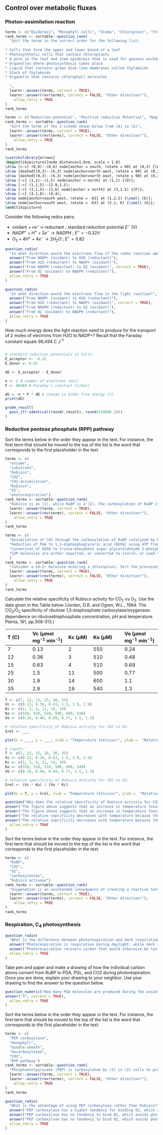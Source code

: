 
## Control over metabolic fluxes
### Photon-assimilation reaction

```r

terms <- c("Epidermis", "Mesophyll cells", "Stoma", "Chloroplast", "Stroma", "Granum", "Thylakoids")
rank_terms <- sortable::question_rank(
  "Sort the terms in the correct order for the following list:
  
* Cells that form the upper and lower bound of a leaf
* Photosynthetic cells that contain chloroplasts
* A pore in the leaf and stem epidermis that is used for gaseous exchange
* Organelles where photosynthesis takes place
* Liquid that contains green disk-like membranes called thylakoids
* Stack of thylakoids
* Organelle that contains chlorophyll molecules
  
  ",
  learnr::answer(terms, correct = TRUE),
  learnr::answer(rev(terms), correct = FALSE, "Other direction!"),
    allow_retry = TRUE
)
rank_terms
```

```r

terms <- c("Reduction potential", "Positive reduction Potential", "Negative reduction potential", "Photosystem II", "Electron transport chain that drives proton transfer across membrane", "Photosystem I", "Electron transport chain that drives synthesis of NADPH")
rank_terms <- sortable::question_rank(
  "Sort the terms of the Z-scheme shown below from (A) to (G)",
  learnr::answer(terms, correct = TRUE),
  learnr::answer(rev(terms), correct = FALSE, "Other direction!"),
    allow_retry = TRUE
)
rank_terms
```

```tikz
\usetikzlibrary{arrows}
\begin{tikzpicture}[node distance=1.0cm, scale = 1.0]
\draw [<->] (0,0)--(0,6) node[anchor = south, rotate = 90] at (0,3) {(A)};
\draw [dashed](0,3)--(6,3) node[anchor=north west, rotate = 90] at (0,3) {\small (C)};
\draw [dashed](0,3)--(6,3) node[anchor=north east, rotate = 90] at (0,3) {\small (B)};
\draw [->] (1,1)--(1,5) node[anchor = north] at (1,1) {(D)}; 
\draw [->] (1.1,5)--(2.9,1.5); 
\draw [->] (3,1.5)--(3,6) node[anchor = north] at (3,1.5) {(F)}; 
\draw [->] (3.1,6)--(4,4);
\draw node[anchor=south west, rotate = -63] at (1.2,5) {\small (E)};
\draw node[anchor=south west, rotate = -63] at (3.1, 6) {\small (G)};
\end{tikzpicture}
```

Consider the following redox pairs:

* oxidant + $ne^- \rightarrow$ reductant ; standard reduction potential $E^{\circ}$ (V)
* $NADP^+ + H^+ + 2e^- \rightarrow NADPH$ ; $E^{\circ} = -0.32V$
* $O_2 + 4H^+ + 4e^- \rightarrow 2 H_2O$ ; $E^{\circ} = 0.82$

```r
question_radio(
  "In what direction would the electrons flow if the redox reaction above occurs spontaenously?",
  answer("From NADP+ (oxidant) to H2O (reductant)"),
  answer("From H2O (reductant) to NADP+ (oxidant)"),
  answer("From NADPH (reductant) to O2 (oxidant)", correct = TRUE),
  answer("From O2 (oxidant) to NADPH (reductant)"),
  allow_retry = TRUE
)
```

```r
question_radio(
  "In what direction would the electrons flow in the light reaction?",
  answer("From NADP+ (oxidant) to H2O (reductant)"),
  answer("From H2O (reductant) to NADP+ (oxidant)", correct = TRUE),
  answer("From NADPH (reductant) to O2 (oxidant)"),
  answer("From O2 (oxidant) to NADPH (reductant)"),
  allow_retry = TRUE
)
```

How much energy does the light reaction need to produce for the transport of 2 moles of electrons from H2O to NADP+? Recall that the Faraday constant equals 96,494 C J^-1^

```r

```

```r
# standard reduction potentials in Volts:
E_acceptor <- -0.32
E_donor <- 0.82

dE <- E_acceptor - E_donor

n <- 2 # number of electrons (mol)
F <- 96494 # Faraday's constant (C/mol)

dG = -n * F * dE # change in Gibbs free energy (J)
print(dG)
```
```r
grade_result(
  pass_if(~identical(round(.result), round(220006.3)))
)
```

### Reductive pentose phosphate (RPP) pathway
Sort the terms below in the order they appear in the text. For instance, the first term that should be moved to the top of the list is the word that corresponds to the first placeholder in the text.

```r

terms <- c(
  "enzyme", 
  "substrate", 
  "Rubisco", 
  "CO2", 
  "CO2-assimilation",
  "Rubisco", 
  "O2",
  "photorespiration")
rank_terms <- sortable::question_rank(
  "Rubisco is an (1), while RuBP is a (2). The carboxylation of RuBP is the process where (3) adds (4) to RuBP. This process is also referred to as  (5). The Oxygenation of RuBP is the process where (6) adds (7) to RuBP. This process is also referred to as (8).",
  learnr::answer(terms, correct = TRUE),
  learnr::answer(rev(terms), correct = FALSE, "Other direction!"),
    allow_retry = TRUE
)
rank_terms
```

```r

terms <- c(
  "Assimilation of CO2 through the carboxylation of RuBP catalyzed by Rubisco leading to the formation of 3-phosphoglyceric acid (PGA)", 
  "Reduction of PGA to 1,3-diphosphoglyceric acid (DGPA) using ATP from the photon assimilation reaction", 
  "Conversion of DGPA to triose-phosphate sugar glyceraldehyde 3-phosphate (G3P) using NADPH from the photon assimilation reaction",
  "G3P molecules are either exported, or converted to starch, or used to regenerate RuBP"
  )
rank_terms <- sortable::question_rank(
  "Consider a CO~2~ molecule entering a chloroplast. Sort the processes described below in their chronological sequence.",
  learnr::answer(terms, correct = TRUE),
  learnr::answer(rev(terms), correct = FALSE, "Other direction!"),
    allow_retry = TRUE
)
rank_terms
```

Calculate the relative specificity of Rubisco activity for CO~2~ vs O~2~. Use the data given in the Table below (Jordan, D.B. and Ogren, W.L., 1984. The CO~2~/O~2~ specificity of ribulose 1,5-bisphosphate carboxylase/oxygenase: dependence on ribulosebisphosphate concentration, pH and temperature. Planta, 161, pp.308-313.)

| T (C) | Vc  ($\mu$mol mg^-1^ min^-1^) | Kc ($\mu$M)| Ko ($\mu$M) | Vo ($\mu$mol mg^-1^ min^-1^)  |
|:----|:------|:----|:-----|:------|
| 7  | 0.13 | 2  | 550 | 0.24 |
| 12 | 0.36 | 3  | 510 | 0.48 |
| 15 | 0.63 | 4  | 510 | 0.69 |
| 25 | 1.5  | 11 | 500 | 0.77 |
| 30 | 1.9  | 14 | 600 | 1.1  |
| 35 | 2.9  | 19 | 540 | 1.3  |

```r

T <- c(7, 12, 15, 25, 30, 35)
Vc <- c(0.13, 0.36, 0.63, 1.5, 1.9, 2.9)
Kc <- c(2, 3, 4, 11, 14, 19)
Ko <- c(550, 510, 510, 500, 600, 540)
Vo <- c(0.24, 0.48, 0.69, 0.77, 1.1, 1.3)

# relative specificity of Rubisco activity for CO2 vs O2: 
Srel <- ___

plot(x = ___, y = ___, xlab = "Temperature (Celsius)", ylab =  "Relative Specificity (-)", type = "l")
```

```r
# inputs:
T <- c(7, 12, 15, 25, 30, 35)
Vc <- c(0.13, 0.36, 0.63, 1.5, 1.9, 2.9)
Kc <- c(2, 3, 4, 11, 14, 19)
Ko <- c(550, 510, 510, 500, 600, 540)
Vo <- c(0.24, 0.48, 0.69, 0.77, 1.1, 1.3)

# relative specificity of Rubisco activity for CO2 vs O2: 
Srel <- (Vc * Ko) / (Vo * Kc)

plot(x = T, y = Srel, xlab = "Temperature (Celsius)", ylab =  "Relative Specificity (-)", type = "l")

```

```r
question("Why does the relative specificity of Rubisco activity for CO2 vs O2 decrease with increasing temperature? (select all that apply)",
answer("The figure above suggests that an increase in temperature favors carboxylation"),
answer("The figure above suggests that an increase in temperature favors oxygenation", correct = TRUE),
answer("The relative sepcificity decreases with temperature because the Michaelis-Menten coefficient for carboxylation increases more strongly compared to the Michaelis-Menten coefficient for oxygenation", correct = TRUE),
answer("The relative sepcificity decreases with temperature because the Michaelis-Menten coefficient for carboxylation increases less strongly compared to the Michaelis-Menten coefficient for oxygenation"),
  allow_retry = TRUE
)
```

Sort the terms below in the order they appear in the text. For instance, the first term that should be moved to the top of the list is the word that corresponds to the first placeholder in the text.

```r

terms <- c(
  "RuBP",
  "CO2",
  "O2",
  "carboxylation",
  "Rubisco activase")
rank_terms <- sortable::question_rank(
  "Oxygenation is an unintended consequence of creating a reactive form of (1). However, the catalytic affinity for (2) exceeds that for (3). The maximum rate of oxygenation is about 25 the maximum rate of (4). The conversion from the inactive to the active state is regulated by the enzyme (5).",
  learnr::answer(terms, correct = TRUE),
  learnr::answer(rev(terms), correct = FALSE, "Other direction!"),
    allow_retry = TRUE
)
rank_terms
```

### Respiration, C~4~ photosynthesis

```r
question_radio(
  "What is the difference between photorespiration and dark respiration?",
  answer("Photorespiration is respiration during daylight, while dark respiration is respiration during the night."),
  answer("Photorespiration recovers carbon that would otherwise be lost in the process of oxygenation. Dark respiration, on the other hand, is plant respiration not related to photorespiration", correct = TRUE),
  allow_retry = TRUE
)
```

Take pen and paper and make a drawing of how the individual carbon atoms convert from RuBP to PGA, PGL, and CO2 during photorespiration. Once you are done, explain your drawing to your neighbor. Use your drawing to find the answer to the question below. 

```r
question_numeric("How many PGA molecules are produced during the assimilation of 2 O2 molecules?",
answer("3", correct = TRUE),
  allow_retry = TRUE
)
```

Sort the terms below in the order they appear in the text. For instance, the first term that should be moved to the top of the list is the word that corresponds to the first placeholder in the text.

```r

terms <- c(
  "PEP carboxylase",
  "mesophyll",
  "bundle-sheath",
  "decarboxylated",
  "CO2",
  "RPP pathway")
rank_terms <- sortable::question_rank(
  "Phosphoenolpyruvate (PEP) is carboxylated by (1) in (2) cells to produce four-carbon organic acids. These organic acids are transported to (3) cells where they are (4). The released (5) then enters the (6) to produce sugars.",
  learnr::answer(terms, correct = TRUE),
  learnr::answer(rev(terms), correct = FALSE, "Other direction!"),
    allow_retry = TRUE
)
rank_terms
```

```r
question_radio(
  "What is the advantage of using PEP carboxylase rather than Rubisco?",
  answer("PEP carboxylase has a higher tendency for binding O2, which avoids photorespiration in C4 plants"),
  answer("PEP carboxylase has no tendency to bind O2, which avoids photorespiration in C3 plants"),
  answer("PEP carboxylase has no tendency to bind O2, which avoids photorespiration in C4 plants", correct = TRUE),
  allow_retry = TRUE
)
```

